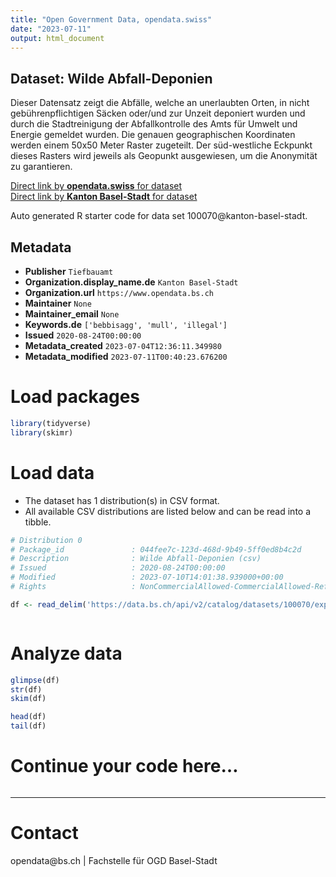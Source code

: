 ```yaml
---
title: "Open Government Data, opendata.swiss"
date: "2023-07-11"
output: html_document
---
```


## Dataset: Wilde Abfall-Deponien

Dieser Datensatz zeigt die Abfälle, welche an unerlaubten Orten, in nicht gebührenpflichtigen Säcken oder/und zur Unzeit deponiert wurden und durch die Stadtreinigung der Abfallkontrolle des Amts für Umwelt und Energie gemeldet wurden. Die genauen geographischen Koordinaten werden einem 50x50 Meter Raster zugeteilt. Der süd-westliche Eckpunkt dieses Rasters wird jeweils als Geopunkt ausgewiesen, um die Anonymität zu garantieren.   

[Direct link by **opendata.swiss** for dataset](https://opendata.swiss/de/dataset/wilde-abfall-deponien)<br>
[Direct link by **Kanton Basel-Stadt** for dataset](https://data.bs.ch/explore/dataset/100070/)

Auto generated R starter code for data set 100070@kanton-basel-stadt.

## Metadata

- **Publisher** `Tiefbauamt`
- **Organization.display_name.de** `Kanton Basel-Stadt`
- **Organization.url** `https://www.opendata.bs.ch`
- **Maintainer** `None`
- **Maintainer_email** `None`
- **Keywords.de** `['bebbisagg', 'mull', 'illegal']`
- **Issued** `2020-08-24T00:00:00`
- **Metadata_created** `2023-07-04T12:36:11.349980`
- **Metadata_modified** `2023-07-11T00:40:23.676200`


# Load packages

```r

library(tidyverse)
library(skimr)

```

# Load data

-   The dataset has 1 distribution(s) in CSV format.
-   All available CSV distributions are listed below and can be read into a tibble.

```r

# Distribution 0
# Package_id               : 044fee7c-123d-468d-9b49-5ff0ed8b4c2d
# Description              : Wilde Abfall-Deponien (csv)
# Issued                   : 2020-08-24T00:00:00
# Modified                 : 2023-07-10T14:01:38.939000+00:00
# Rights                   : NonCommercialAllowed-CommercialAllowed-ReferenceRequired

df <- read_delim('https://data.bs.ch/api/v2/catalog/datasets/100070/exports/csv')



```

# Analyze data

```r

glimpse(df)
str(df)
skim(df)

head(df)
tail(df)

```

# Continue your code here...

```r

```

------------------------------------------------------------------------

# Contact

opendata@bs.ch | Fachstelle für OGD Basel-Stadt
